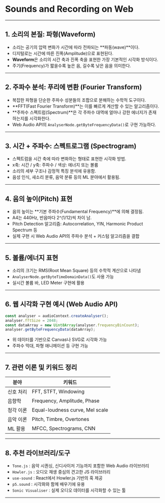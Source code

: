 # Sounds and Recording on Web


---

## 1. 소리의 본질: 파형(Waveform)

* 소리는 공기의 압력 변화가 시간에 따라 전파되는 \*\*파동(wave)\*\*이다.
* 디지털로는 시간에 따른 진폭(Amplitude)으로 표현된다.
* **Waveform**은 소리의 시간 축과 진폭 축을 표현한 가장 기본적인 시각화 방식이다.
* 주기(Frequency)가 짧을수록 높은 음, 길수록 낮은 음을 의미한다.

---

## 2. 주파수 분석: 푸리에 변환 (Fourier Transform)

* 복잡한 파형을 단순한 주파수 성분들의 조합으로 분해하는 수학적 도구이다.
* \*\*FFT(Fast Fourier Transform)\*\*는 이를 빠르게 계산할 수 있는 알고리즘이다.
* \*\*주파수 스펙트럼(Spectrum)\*\*은 각 주파수 대역에 얼마나 강한 에너지가 존재하는지를 시각화한다.
* Web Audio API의 `AnalyserNode.getByteFrequencyData()`로 구현 가능하다.

---

## 3. 시간 + 주파수: 스펙트로그램 (Spectrogram)

* 스펙트럼을 시간 축에 따라 변화하는 형태로 표현한 시각화 방법.
* x축: 시간 / y축: 주파수 / 색상: 에너지 또는 볼륨
* 소리의 세부 구조나 감정적 특징 분석에 유용함.
* 음성 인식, 새소리 분류, 음악 분류 등의 ML 분야에서 활용됨.

---

## 4. 음의 높이(Pitch) 표현

* 음의 높이는 \*\*기본 주파수(Fundamental Frequency)\*\*에 의해 결정됨.
* A4는 440Hz, 반음마다 2^(1/12)씩 차이 남.
* Pitch Detection 알고리즘: Autocorrelation, YIN, Harmonic Product Spectrum 등
* 실제 구현 시 Web Audio API의 주파수 분석 + 커스텀 알고리즘을 결합

---

## 5. 볼륨/에너지 표현

* 소리의 크기는 RMS(Root Mean Square) 등의 수학적 계산으로 나타냄
* `AnalyserNode.getByteTimeDomainData()`도 사용 가능
* 실시간 볼륨 바, LED Meter 구현에 활용

---

## 6. 웹 시각화 구현 예시 (Web Audio API)

```js
const analyser = audioContext.createAnalyser();
analyser.fftSize = 2048;
const dataArray = new Uint8Array(analyser.frequencyBinCount);
analyser.getByteFrequencyData(dataArray);
```

* 위 데이터를 기반으로 Canvas나 SVG로 시각화 가능
* 주파수 막대, 파형 애니메이션 등 구현 가능

---

## 7. 관련 이론 및 키워드 정리

| 분야    | 키워드                             |
| ----- | ------------------------------- |
| 신호 처리 | FFT, STFT, Windowing            |
| 음향학   | Frequency, Amplitude, Phase     |
| 청각 이론 | Equal-loudness curve, Mel scale |
| 음악 이론 | Pitch, Timbre, Overtones        |
| ML 활용 | MFCC, Spectrograms, CNN         |

---

## 8. 추천 라이브러리/도구

* `Tone.js` : 음악 시퀀싱, 신디사이저 기능까지 포함한 Web Audio 라이브러리
* `Howler.js` : 오디오 재생 중심의 견고한 JS 라이브러리
* `use-sound` : React에서 Howler.js 기반의 훅 제공
* `p5.sound` : 시각화와 함께 배우기에 유용
* `Sonic Visualiser` : 실제 오디오 데이터를 시각화할 수 있는 툴

---
